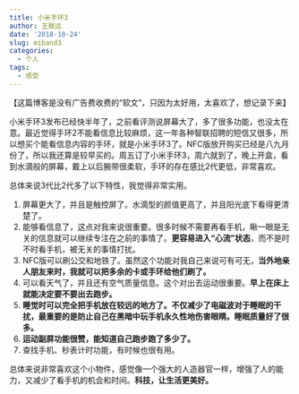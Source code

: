 ```yaml
---
title: 小米手环3
author: 王致远
date: '2018-10-24'
slug: miband3
categories:
  - 个人
tags:
  - 感受
---
```


【这篇博客是没有广告费收费的“软文”，只因为太好用，太喜欢了，想记录下来】

小米手环3发布已经快半年了，之前看评测说屏幕大了，多了很多功能，也没太在意。最近觉得手环2不能看信息比较麻烦，这一年各种智联招聘的短信又很多，所以想买个能看信息内容的手环，就是小米手环3了。NFC版放开购买已经是八九月份了，所以我还算是较早买的。周五订了小米手环3，周六就到了，晚上开盒，看到水滴般的屏幕，戴上以后腕带很柔软，手环的存在感比2代更低，非常喜欢。

总体来说3代比2代多了以下特性，我觉得非常实用。

1. 屏幕更大了，并且是触控屏了。水滴型的颜值更高了，并且阳光底下看得更清楚了。
2. 能够看信息了，这点对我来说很重要。很多时候不需要再看手机，瞅一眼是无关的信息就可以继续专注在之前的事情了。**更容易进入“心流”状态**，而不是时不时看手机，被无关的事情打扰。
3. NFC版可以刷公交和地铁了。虽然这个功能对我自己来说可有可无，**当外地亲人朋友来时，我就可以把多余的卡或手环给他们刷了。**
4. 可以看天气了，并且还有空气质量信息。这个对出去运动很重要。**早上在床上就能决定要不要出去跑步。**
5. **睡觉时可以完全把手机放在较远的地方了。不仅减少了电磁波对于睡眠的干扰，最重要的是防止自己在黑暗中玩手机永久性地伤害眼睛。睡眠质量好了很多。**
6. **运动副屏功能很赞，能知道自己跑步跑了多少了。**
7. 查找手机、秒表计时功能，有时候也很有用。

总体来说非常喜欢这个小物件，感觉像一个强大的人造器官一样，增强了人的能力，又减少了看手机的机会和时间。**科技，让生活更美好。**